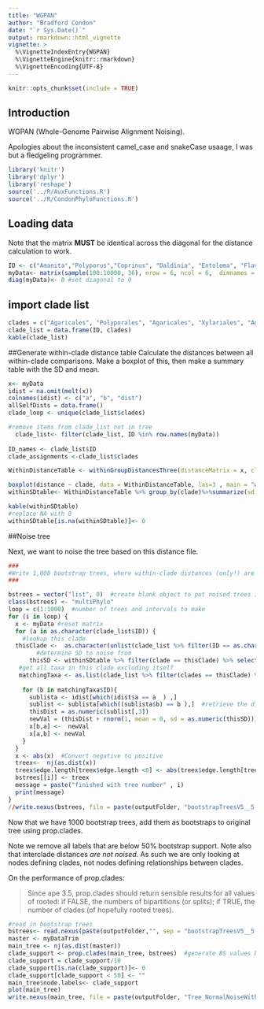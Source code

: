 ```yaml
---
title: "WGPAN"
author: "Bradford Condon"
date: "`r Sys.Date()`"
output: rmarkdown::html_vignette
vignette: >
  %\VignetteIndexEntry{WGPAN}
  %\VignetteEngine{knitr::rmarkdown}
  %\VignetteEncoding{UTF-8}
---
```

```r
knitr::opts_chunk$set(include = TRUE)
```

## Introduction

WGPAN (Whole-Genome Pairwise Alignment Noising).

Apologies about the inconsistent camel_case and snakeCase usaage, I was but a fledgeling programmer.

```r
library('knitr')
library('dplyr')
library('reshape')
source('../R/AuxFunctions.R')
source('../R/CondonPhyloFunctions.R')

```


## Loading data

Note that the matrix **MUST** be identical across the diagonal for the distance calculation to work.

```r
ID <- c("Amanita","Polyporus","Coprinus", "Daldinia", "Entoloma", "Flaviporus")
myData<- matrix(sample(100:10000, 36), nrow = 6, ncol = 6,  dimnames = list(ID, ID)) 
diag(myData)<- 0 #set diagonal to 0

```

## import clade list
```r

clades = c("Agaricales", "Polyporales", "Agaricales", "Xylariales", "Agaricales", "Polyporales")
clade_list = data.frame(ID, clades)
kable(clade_list)
```

##Generate within-clade distance table
Calculate the distances between all within-clade comparisons.  Make a boxplot of this, then make a summary table with the SD and mean.

```r
x<- myData
idist = na.omit(melt(x))
colnames(idist) <- c("a", "b", "dist")
allSelfDists = data.frame()
clade_loop <- unique(clade_list$clades)

#remove items from clade_list not in tree
  clade_list<- filter(clade_list, ID %in% row.names(myData))
  
ID_names <- clade_list$ID
clade_assignments <-clade_list$clades

WithinDistanceTable <- withinGroupDistancesThree(distanceMatrix = x, clade_assignments = clade_assignments, ID_names = ID_names)

boxplot(distance ~ clade, data = WithinDistanceTable, las=3 , main = "within-clade distances 1-11-17", ylab = "SNPs/MB" )
withinSDtable<- WithinDistanceTable %>% group_by(clade)%>%summarize(sd = sd(distance), mean = mean(distance))

kable(withinSDtable)
#replace NA with 0
withinSDtable[is.na(withinSDtable)]<- 0

```


##Noise tree

Next, we want to noise the tree based on this distance file.

```r
###
#Write 1,000 bootstrap trees, where within-clade distances (only!) are noised by the normal distribution with SD= that clade's within SD.
###

bstrees = vector("list", 0)  #create blank object to put noised trees in
class(bstrees) <- "multiPhylo"
loop = c(1:1000)  #number of trees and intervals to make
for (i in loop) {  
  x <- myData #reset matrix
  for (a in as.character(clade_list$ID)) {
    #lookup this clade
  thisClade <-  as.character(unlist(clade_list %>% filter(ID == as.character(a)) %>% select (clades )))
        #determine SD to noise from
      thisSD <- withinSDtable %>% filter(clade == thisClade) %>% select (sd)
   #get all taxa in this clade excluding itself
   matchingTaxa <- as.list(clade_list %>% filter(clades == thisClade) %>% select (ID) %>% filter(ID != as.character(a)))
   
    for (b in matchingTaxa$ID){  
      sublista <- idist[which(idist$a == a  ) ,]
      sublist <- sublista[which((sublista$b) == b ),]  #retrieve the distance between these two strains
      thisDist = as.numeric(sublist[,3]) 
      newVal = (thisDist + rnorm(1, mean = 0, sd = as.numeric(thisSD)))   #randomly sample 1 value from rnorm of this SD
      x[b,a] <-  newVal
      x[a,b] <- newVal
    }
  }   
  x <- abs(x)  #Convert negative to positive
  treex<-  nj(as.dist(x))
  treex$edge.length[treex$edge.length <0] <- abs(treex$edge.length[treex$edge.length<0]) 
  bstrees[[i]] <- treex 
  message = paste("finished with tree number" , i)
  print(message)
}
//write.nexus(bstrees, file = paste(outputFolder, "bootstrapTreesV5__5-21-16.nexus", sep=""))

```

Now that we have 1000 bootstrap trees, add them as bootstraps to original tree using prop.clades.

Note we remove all labels that are below 50% bootstrap support.
Note also that interclade distances *are not noised*.  As such we are only looking at nodes defining clades, not nodes defining relationships between clades.


On the performance of prop.clades:

>Since ape 3.5, prop.clades should return sensible results for all values of rooted: if FALSE, the
numbers of bipartitions (or splits); if TRUE, the number of clades (of hopefully rooted trees).



```r
#read in bootstrap trees
bstrees<- read.nexus(paste(outputFolder,"", sep = "bootstrapTreesV5__5-21-16.nexus"))
master <- myDataTrim
main_tree <- nj(as.dist(master))
clade_support <- prop.clades(main_tree, bstrees)  #generate BS values based on trees
clade_support = clade_support/10
clade_support[is.na(clade_support)]<- 0
clade_support[clade_support < 50] <- ""
main_tree$node.labels<- clade_support 
plot(main_tree)
write.nexus(main_tree, file = paste(outputFolder, "Tree_NormalNoiseWithinCladeBasedOnSD_V6_4-22-17.txt", sep=""))
```

